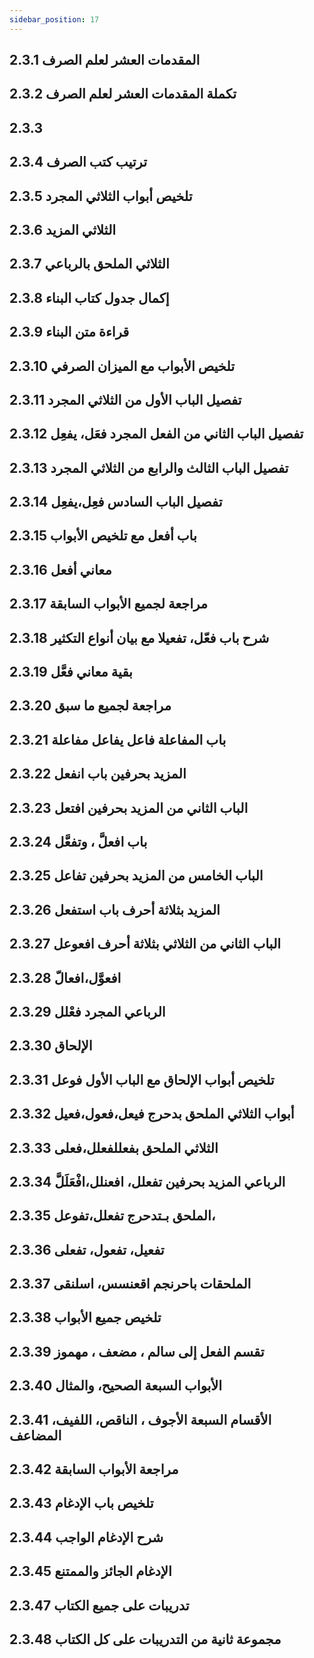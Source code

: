 ```yaml
---
sidebar_position: 17
---
```


## 2.3.1 المقدمات العشر لعلم الصرف
<YouTube youTubeId='BnmZAYgqjzA' />

## 2.3.2 تكملة المقدمات العشر لعلم الصرف
<YouTube youTubeId='mkhCEsx94zU' />

## 2.3.3
<YouTube youTubeId='Og0VybXG01U' />

## 2.3.4 ترتيب كتب الصرف
<YouTube youTubeId='Z8uwugSIQCY' />

## 2.3.5  تلخيص أبواب الثلاثي المجرد
<YouTube youTubeId='-M9LycxTKUU' />

## 2.3.6 الثلاثي المزيد
<YouTube youTubeId='C0k_KuSG1TA' />

## 2.3.7 الثلاثي الملحق بالرباعي
<YouTube youTubeId='f6DZK9rKHrY' />

## 2.3.8 إكمال جدول كتاب البناء
<YouTube youTubeId='_Xrm8MoyCVo' />

## 2.3.9 قراءة متن البناء
<YouTube youTubeId='tx8fmtd5KRI' />

## 2.3.10 تلخيص الأبواب مع الميزان الصرفي
<YouTube youTubeId='awpuCxmGwAU' />

## 2.3.11 تفصيل الباب الأول من الثلاثي المجرد
<YouTube youTubeId='QI2xwfOvdYY' />

## 2.3.12 تفصيل الباب الثاني من الفعل المجرد فعَل، يفعِل
<YouTube youTubeId='gq0Dus-3z64' />

## 2.3.13 تفصيل الباب الثالث والرابع من الثلاثي المجرد
<YouTube youTubeId='37j4XWqYKX4' />

## 2.3.14 تفصيل الباب السادس فعِل،يفعِل
<YouTube youTubeId='9wvAJh5abcA' />

## 2.3.15 باب أفعل مع تلخيص الأبواب
<YouTube youTubeId='8aXJsjFQHD0' />

## 2.3.16 معاني أفعل
<YouTube youTubeId='_PP_v6f-rTI' />

## 2.3.17  مراجعة لجميع الأبواب السابقة
<YouTube youTubeId='wUnIooSIgzw' />

## 2.3.18 شرح باب فعّل، تفعيلا مع بيان أنواع التكثير
<YouTube youTubeId='2ksHiDgD9tM' />

## 2.3.19 بقية معاني فعَّل
<YouTube youTubeId='z4I7zlE59nY' />

## 2.3.20 مراجعة لجميع ما سبق
<YouTube youTubeId='MlwKq76GhWY' />

## 2.3.21 باب المفاعلة فاعل يفاعل مفاعلة
<YouTube youTubeId='BiUTMzCYXPU' />

## 2.3.22 المزيد بحرفين باب انفعل
<YouTube youTubeId='NocAnVXhsIs' />

## 2.3.23  الباب الثاني من المزيد بحرفين افتعل
<YouTube youTubeId='zFc-sWtMPK8' />

## 2.3.24 باب افعلَّ ، وتفعَّل
<YouTube youTubeId='Lpzfh8qdFVg' />

## 2.3.25 الباب الخامس من المزيد بحرفين تفاعل
<YouTube youTubeId='nJmoCmRoBNU' />

## 2.3.26 المزيد بثلاثة أحرف باب استفعل
<YouTube youTubeId='b9UKoAL9dCc' />

## 2.3.27 الباب الثاني من الثلاثي بثلاثة أحرف افعوعل
<YouTube youTubeId='FHG-jBCjAy4' />

## 2.3.28 افعوَّل،افعالّ
<YouTube youTubeId='gMNp8Arsx_k' />

## 2.3.29 الرباعي المجرد فعْلل
<YouTube youTubeId='9CYCdZcIyoM' />

## 2.3.30 الإلحاق
<YouTube youTubeId='hJzdSkI39SA' />

## 2.3.31 تلخيص أبواب الإلحاق مع الباب الأول فوعل
<YouTube youTubeId='Gs-sUvK9_so' />

## 2.3.32  أبواب الثلاثي الملحق بدحرج فيعل،فعول،فعيل
<YouTube youTubeId='Tf-eUhHNOjQ' />

## 2.3.33 الثلاثي الملحق بفعللفعلل،فعلى
<YouTube youTubeId='xQ_IyaQNL_c' />

## 2.3.34 الرباعي المزيد بحرفين تفعلل، افعنلل،افْعَلَلَّ
<YouTube youTubeId='TevrWieJlX4' />

## 2.3.35 الملحق بـتدحرج تفعلل،تفوعل،
<YouTube youTubeId='D-jEbM69YUk' />

## 2.3.36 تفعيل، تفعول، تفعلى
<YouTube youTubeId='Sm-UlG1ASfY' />

## 2.3.37 الملحقات باحرنجم اقعنسس، اسلنقى
<YouTube youTubeId='NAybVv_E0Pg' />

## 2.3.38 تلخيص جميع الأبواب
<YouTube youTubeId='KkWwtrqVMQY' />

## 2.3.39 تقسم الفعل إلى سالم ، مضعف ، مهموز
<YouTube youTubeId='DQ-MTsdSUF8' />

## 2.3.40 الأبواب السبعة الصحيح، والمثال
<YouTube youTubeId='iAwC3lfegyA' />

## 2.3.41 الأقسام السبعة الأجوف ، الناقص، اللفيف، المضاعف
<YouTube youTubeId='Qw9xIQ5kEQA' />

## 2.3.42 مراجعة الأبواب السابقة
<YouTube youTubeId='NO607k6DTHw' />

## 2.3.43 تلخيص باب الإدغام
<YouTube youTubeId='kVJ2Dyu6sCc' />

## 2.3.44 شرح الإدغام الواجب
<YouTube youTubeId='65k1-Jpq0qs' />

## 2.3.45 الإدغام الجائز والممتنع
<YouTube youTubeId='DAaY6tTgBv8' />

## 2.3.47 تدريبات على جميع الكتاب
<YouTube youTubeId='wFfpfEsRFOI' />

## 2.3.48 مجموعة ثانية من التدريبات على كل الكتاب
<YouTube youTubeId='rj1YvbwSnJg' />
